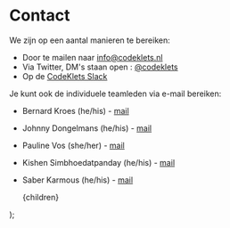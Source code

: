 
# Contact

We zijn op een aantal manieren te bereiken:

- Door te mailen naar [info@codeklets.nl](mailto:info@codeklets.nl)
- Via Twitter, DM's staan open : [@codeklets](https://twitter.com/codeklets)
- Op de [CodeKlets Slack](https://join.slack.com/t/codeklets/shared_invite/enQtNzQ4MTI4MTMxNzY2LWYzNTk0NzE1YzdkNDczYTg1MDBjZDIyZjkzMThmYTBkZTY3ZTBhNDYyOGY4OWQxZGExM2Q5NzA2ZDM0NGY1ZGM)

Je kunt ook de individuele teamleden via e-mail bereiken:

- Bernard Kroes (he/his) - [mail](mailto:bernard@codeklets.nl)
- Johnny Dongelmans (he/his) - [mail](mailto:johnny@codeklets.nl)
- Pauline Vos (she/her) - [mail](mailto:pauline@codeklets.nl)
- Kishen Simbhoedatpanday (he/his) - [mail](mailto:kishen@codeklets.nl)
- Saber Karmous (he/his) - [mail](mailto:saber@codeklets.nl)

  <Layout preview={preview}>
    <Container>
      <article className="prose lg:prose-xl">{children}</article>
    </Container>
  </Layout>
);
